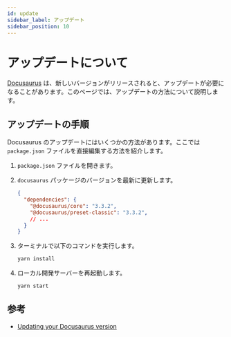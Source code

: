 ```yaml
---
id: update
sidebar_label: アップデート
sidebar_position: 10
---
```


# アップデートについて

[Docusaurus](https://docusaurus.io/) は、新しいバージョンがリリースされると、アップデートが必要になることがあります。このページでは、アップデートの方法について説明します。

## アップデートの手順

Docusaurus のアップデートにはいくつかの方法があります。ここでは `package.json` ファイルを直接編集する方法を紹介します。

1. `package.json` ファイルを開きます。

2. `docusaurus` パッケージのバージョンを最新に更新します。

    ```json
    {
      "dependencies": {
        "@docusaurus/core": "3.3.2",
        "@docusaurus/preset-classic": "3.3.2",
        // ...
      }
    }
    ```

3. ターミナルで以下のコマンドを実行します。

    ```bash
    yarn install
    ```

4. ローカル開発サーバーを再起動します。

    ```bash
    yarn start
    ```

## 参考

- [Updating your Docusaurus version](https://docusaurus.io/docs/installation#updating-your-docusaurus-version)